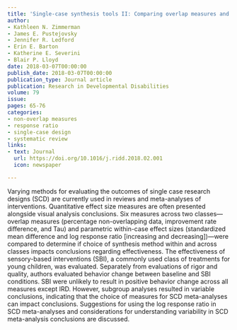```yaml
---
title: 'Single-case synthesis tools II: Comparing overlap measures and parametric effect sizes for synthesizing antecedent sensory-based interventions'
author:
- Kathleen N. Zimmerman
- James E. Pustejovsky
- Jennifer R. Ledford
- Erin E. Barton
- Katherine E. Severini
- Blair P. Lloyd
date: 2018-03-07T00:00:00
publish_date: 2018-03-07T00:00:00
publication_type: Journal article
publication: Research in Developmental Disabilities
volume: 79
issue: 
pages: 65-76
categories:
- non-overlap measures
- response ratio
- single-case design
- systematic review
links:
- text: Journal
  url: https://doi.org/10.1016/j.ridd.2018.02.001
  icon: newspaper

---
```



Varying methods for evaluating the outcomes of single case research designs (SCD) are currently used in reviews and meta-analyses of interventions. Quantitative effect size measures are often presented alongside visual analysis conclusions. Six measures across two classes—overlap measures (percentage non-overlapping data, improvement rate difference, and Tau) and parametric within-case effect sizes (standardized mean difference and log response ratio [increasing and decreasing])—were compared to determine if choice of synthesis method within and across classes impacts conclusions regarding effectiveness. The effectiveness of sensory-based interventions (SBI), a commonly used class of treatments for young children, was evaluated. Separately from evaluations of rigor and quality, authors evaluated behavior change between baseline and SBI conditions. SBI were unlikely to result in positive behavior change across all measures except IRD. However, subgroup analyses resulted in variable conclusions, indicating that the choice of measures for SCD meta-analyses can impact conclusions. Suggestions for using the log response ratio in SCD meta-analyses and considerations for understanding variability in SCD meta-analysis conclusions are discussed.

